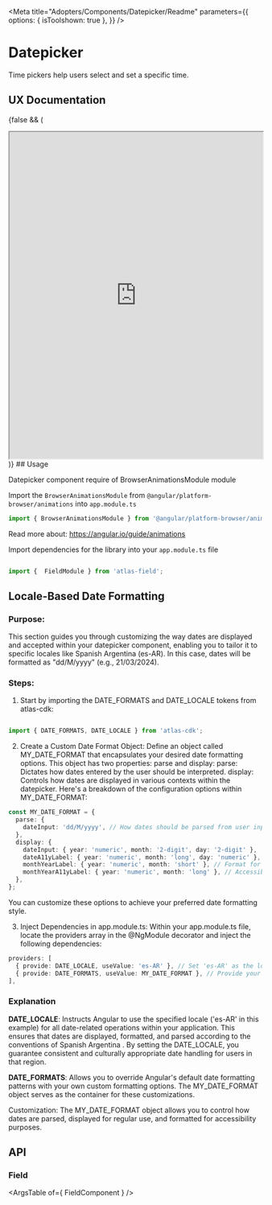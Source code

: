 
<Meta title="Adopters/Components/Datepicker/Readme" 
parameters={{
    options: {
      isToolshown: true
    },
  }}
 />

# Datepicker

Time pickers help users select and set a specific time.

## UX Documentation
{false && (
<iframe
    src='https://www.figma.com/embed?embed_host=share&url=https%3A%2F%2Fwww.figma.com%2Ffile%2FoYnGgQzofdnbsg7MwA3eIi%2FDatepicker---Foundations-0.0.2-Components-Documentation%3Fnode-id%3D13866%253A22999' 
    allowFullScreen="true"
    width='100%'
    height='650px'
    style={{border: 'none'}}
></iframe>
)}
## Usage

Datepicker component require of BrowserAnimationsModule module

Import the `BrowserAnimationsModule` from `@angular/platform-browser/animations` into `app.module.ts`

```ts
import { BrowserAnimationsModule } from '@angular/platform-browser/animations';
```
Read more about: https://angular.io/guide/animations

Import dependencies for the library into your ```app.module.ts``` file

```ts

import {  FieldModule } from 'atlas-field';

```

## Locale-Based Date Formatting

### Purpose:

This section guides you through customizing the way dates are displayed and accepted within your datepicker component, enabling you to tailor it to specific locales like Spanish Argentina (es-AR). In this case, dates will be formatted as "dd/M/yyyy" (e.g., 21/03/2024).

### Steps:

1. Start by importing the DATE_FORMATS and DATE_LOCALE tokens from atlas-cdk:

```ts

import { DATE_FORMATS, DATE_LOCALE } from 'atlas-cdk';

```
2. Create a Custom Date Format Object:
Define an object called MY_DATE_FORMAT that encapsulates your desired date formatting options. 
This object has two properties: parse and display:
parse: Dictates how dates entered by the user should be interpreted.
display: Controls how dates are displayed in various contexts within the datepicker.
Here's a breakdown of the configuration options within MY_DATE_FORMAT:

```ts
const MY_DATE_FORMAT = {
  parse: {
    dateInput: 'dd/M/yyyy', // How dates should be parsed from user input
  },
  display: {
    dateInput: { year: 'numeric', month: '2-digit', day: '2-digit' },  // Format for date input fields
    dateA11yLabel: { year: 'numeric', month: 'long', day: 'numeric' }, // Format for accessibility (screen readers)
    monthYearLabel: { year: 'numeric', month: 'short' }, // Format for concise month-year displays
    monthYearA11yLabel: { year: 'numeric', month: 'long' }, // Accessibility format for month-year displays 
  },
};

```
You can customize these options to achieve your preferred date formatting style.

3. Inject Dependencies in app.module.ts:
Within your app.module.ts file, locate the providers array in the @NgModule decorator and inject the following dependencies:
```ts
providers: [
  { provide: DATE_LOCALE, useValue: 'es-AR' }, // Set 'es-AR' as the locale
  { provide: DATE_FORMATS, useValue: MY_DATE_FORMAT }, // Provide your custom format
],

```

### Explanation

**DATE_LOCALE**: 
Instructs Angular to use the specified locale ('es-AR' in this example) for all date-related operations within your application. This ensures that dates are displayed, formatted, and parsed according to the conventions of Spanish Argentina .
By setting the DATE_LOCALE, you guarantee consistent and culturally appropriate date handling for users in that region.

**DATE_FORMATS**:
Allows you to override Angular's default date formatting patterns with your own custom formatting options. 
The MY_DATE_FORMAT object serves as the container for these customizations.

Customization: The MY_DATE_FORMAT object allows you to control how dates are parsed, displayed for regular use, and formatted for accessibility purposes.

## API

### Field

<ArgsTable of={ FieldComponent } />